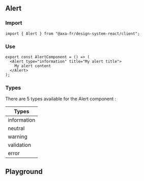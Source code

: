 
<Meta of={AlertStories} />

## Alert

### Import

```tsx title="test.js"
import { Alert } from "@axa-fr/design-system-react/client";
```

### Use

```tsx title="test.js"
export const AlertComponent = () => (
  <Alert type="information" title="My alert title">
    My alert content
  </Alert>
);
```

### Types

There are 5 types available for the Alert component :

<table style={{ width: "100%" }}>
  <thead>
    <tr>
      <th>Types</th>
    </tr>
  </thead>
  <tbody>
    <tr>
      <td>information</td>
    </tr>
    <tr>
      <td>neutral</td>
    </tr>
    <tr>
      <td>warning</td>
    </tr>
    <tr>
      <td>validation</td>
    </tr>
    <tr>
      <td>error</td>
    </tr>
  </tbody>
</table>

## Playground

<Canvas of={AlertStories.Default} />

<Controls of={AlertStories.Default} />
